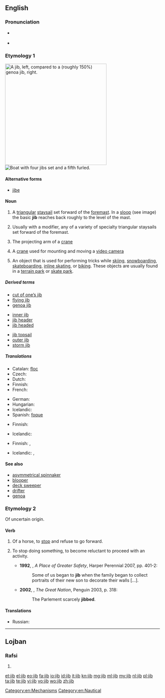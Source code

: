 ==English==
{{wikipedia|dab=Jib (disambiguation)}}
===Pronunciation===
* {{a|UK|US}} {{IPA|/dʒɪb/}}
* {{rhymes|ɪb}}

===Etymology 1===
[[Image:Jib vs genoa.jpg|thumb|right|330px|A '''jib''', left, compared to a (roughly 150%) genoa jib, right.]]
[[File:Alexander von Humboldt 1.JPG|thumb|Boat with four '''jibs''' set and a fifth furled.]]
{{wikipedia}}

====Alternative forms====
* [[jibe]] {{qualifier|archaic}}

====Noun====
{{en-noun}}

# {{nautical}} A [[triangular]] [[staysail]] set forward of the [[foremast]]. In a [[sloop]] (see image) the basic '''jib''' reaches back roughly to the level of the mast.
# {{nautical}} Usually with a modifier, any of a variety of specialty triangular staysails set forward of the foremast.
# The projecting arm of a [[crane]]
# {{metonymy}} A [[crane]] used for mounting and moving a [[video camera]]
# An object that is used for performing tricks while [[skiing]], [[snowboarding]], [[skateboarding]], [[inline skating]], or [[biking]].  These objects are usually found in a [[terrain park]] or [[skate park]].

=====Derived terms=====
{{rel-top3|Terms derived from ''jib''}}
* [[cut of one's jib|cut of one’s jib]]
* [[flying jib]]
* [[genoa jib]]
{{rel-mid3}}
* [[inner jib]]
* [[jib header]]
* [[jib headed]]
{{rel-mid3}}
* [[jib topsail]]
* [[outer jib]]
* [[storm jib]]
{{rel-bottom}}

=====Translations=====
{{trans-top|basic jib}}
* Catalan: [[floc]] {{m}}
* Czech: {{t+|cs|kosatka|f}}
* Dutch: {{t+|nl|fok}}
* Finnish: {{t+|fi|fokka}}
* French: {{t+|fr|foc|m}}
{{trans-mid}}
* German: {{t-|de|Fock|f}}
* Hungarian: {{t-|hu|orrvitorla}}
* Icelandic: {{t-|is|fokka|f}}
* Spanish: [[foque]] {{m}}
{{trans-bottom}}

{{trans-top|any of a variety of triangular sails}}
* Finnish: {{t-|fi|keulapurje}}
{{trans-mid}}
* Icelandic: {{t-|is|framsegl|n}}
{{trans-bottom}}

{{trans-top|projecting arm of a crane}}
* Finnish: {{t-|fi|puomi}}, {{t+|fi|jigi}}
{{trans-mid}}
* Icelandic: {{t-|is|lyftiarmur|m}}, {{t-|is|bóma|f}}
{{trans-bottom}}

====See also====
* [[asymmetrical spinnaker]]
* [[blooper]]
* [[deck sweeper]]
* [[drifter]]
* [[genoa]]

===Etymology 2===
Of uncertain origin.

====Verb====
{{en-verb|jib|b|ing}}

# Of a horse, to [[stop]] and refuse to go forward.
# {{figuratively}} To stop doing something, to become reluctant to proceed with an activity.
#* '''1992''', {{w|Hilary Mantel}}, ''A Place of Greater Safety'', Harper Perennial 2007, pp. 401-2:
#*: Some of us began to '''jib''' when the family began to collect portraits of their new son to decorate their walls [...].
#* '''2002''', {{w|Colin Jones (historian)|Colin Jones}}, ''The Great Nation'', Penguin 2003, p. 318:
#*: The Parlement scarcely '''jibbed'''.
====Translations====
{{trans-top|(horse) to stop, refuse to proceed}}
* Russian: {{t|ru|артачиться|n|tr=artáčitʼsja|sc=Cyrl}} {{impf}}
{{trans-mid}}
{{trans-bottom}}

[[Category:en:Mechanisms]]
[[Category:en:Nautical]]

----

==Lojban==

===Rafsi===
{{jbo-rafsi}}

# {{rafsi of|jibri}}

[[et:jib]]
[[el:jib]]
[[eo:jib]]
[[fa:jib]]
[[io:jib]]
[[id:jib]]
[[it:jib]]
[[kn:jib]]
[[mg:jib]]
[[ml:jib]]
[[my:jib]]
[[nl:jib]]
[[pl:jib]]
[[ta:jib]]
[[te:jib]]
[[vi:jib]]
[[vo:jib]]
[[wo:jib]]
[[zh:jib]]